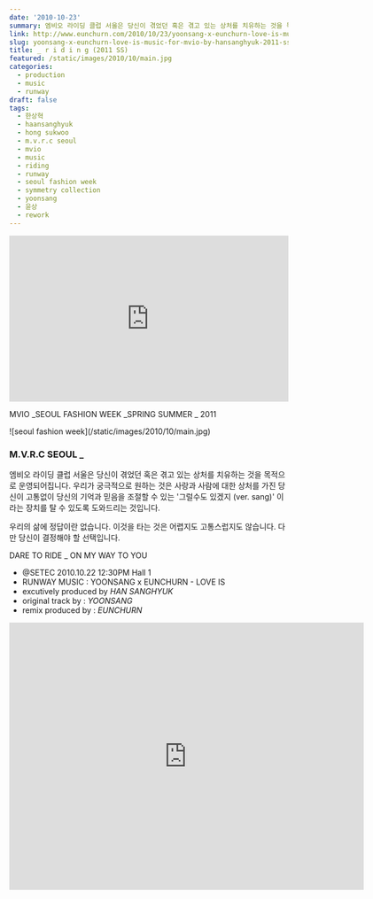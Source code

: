 ```yaml
---
date: '2010-10-23'
summary: 엠비오 라이딩 클럽 서울은 당신이 겪었던 혹은 겪고 있는 상처를 치유하는 것을 목적으로 운영되어집니다. 우리가 궁극적으로 원하는 것은 사랑과 사람에 대한 상처를 가진 당신이 고통없이 당신의 기억과 믿음을 조절할 수 있는 ‘그럴수도 있겠지 (ver. sang)’ 이라는 장치를 탈 수 있도록 도와드리는 것입니다. 우리의 삶에 정답이란 없습니다. 이것을 타는 것은 어렵지도 고통스럽지도 않습니다. 다만 당신이 결정해야 할 선택입니다. SEOUL FASHION WEEK MVIO by HAN SANGHYUK 2011 Spring Summer Collection - SYMMETRY Collection _ R I D I N G
link: http://www.eunchurn.com/2010/10/23/yoonsang-x-eunchurn-love-is-music-for-mvio-by-hansanghyuk-2011-ss-collection/
slug: yoonsang-x-eunchurn-love-is-music-for-mvio-by-hansanghyuk-2011-ss-collection
title: _ r i d i n g (2011 SS)
featured: /static/images/2010/10/main.jpg
categories:
  - production
  - music
  - runway
draft: false
tags:
  - 한상혁
  - haansanghyuk
  - hong sukwoo
  - m.v.r.c seoul
  - mvio
  - music
  - riding
  - runway
  - seoul fashion week
  - symmetry collection
  - yoonsang
  - 윤상
  - rework
---
```


<iframe
  width="100%"
  height="300"
  scrolling="no"
  frameBorder="no"
  src="https://w.soundcloud.com/player/?url=https%3A//api.soundcloud.com/tracks/6339183&amp;color=%23ff5500&amp;auto_play=false&amp;hide_related=false&amp;show_comments=true&amp;show_user=true&amp;show_reposts=false&amp;show_teaser=true&amp;visual=true"
></iframe>

MVIO _SEOUL FASHION WEEK \_SPRING SUMMER _ 2011

<div className="container flex justify-center">
  ![seoul fashion week](/static/images/2010/10/main.jpg)
</div>

### M.V.R.C SEOUL \_

엠비오 라이딩 클럽 서울은
당신이 겪었던 혹은 겪고 있는 상처를 치유하는 것을 목적으로 운영되어집니다.
우리가 궁극적으로 원하는 것은 사랑과 사람에 대한 상처를 가진 당신이
고통없이 당신의 기억과 믿음을 조절할 수 있는 '그럴수도 있겠지 (ver. sang)' 이라는 장치를 탈 수 있도록 도와드리는 것입니다.

우리의 삶에 정답이란 없습니다.
이것을 타는 것은 어렵지도 고통스럽지도 않습니다.
다만 당신이 결정해야 할 선택입니다.

DARE TO RIDE \_ ON MY WAY TO YOU

- @SETEC 2010.10.22 12:30PM Hall 1
- RUNWAY MUSIC : YOONSANG x EUNCHURN - LOVE IS
- excutively produced by _HAN SANGHYUK_
- original track by : _YOONSANG_
- remix produced by : _EUNCHURN_

<div className="aspect-ratio container flex justify-center">
  <iframe
    src="https://player.vimeo.com/video/34570776"
    width="640"
    height="483"
    frameBorder="0"
    webkitallowfullscreen="true"
    mozallowfullscreen="true"
    allowFullScreen
  ></iframe>
</div>
